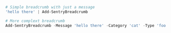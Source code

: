 ```powershell
# Simple breadcrumb with just a message
'hello there' | Add-SentryBreadcrumb

# More complext breadcrumb
Add-SentryBreadcrumb -Message 'hello there' -Category 'cat' -Type 'foo' -Level Warning -Data @{ 'key' = 'value' }
```
